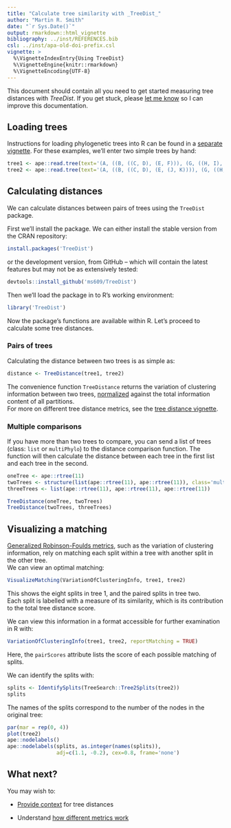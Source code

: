 ```yaml
---
title: "Calculate tree similarity with _TreeDist_"
author: "Martin R. Smith"
date: "`r Sys.Date()`"
output: rmarkdown::html_vignette
bibliography: ../inst/REFERENCES.bib
csl: ../inst/apa-old-doi-prefix.csl
vignette: >
  %\VignetteIndexEntry{Using TreeDist}
  %\VignetteEngine{knitr::rmarkdown}
  %\VignetteEncoding{UTF-8}
---
```


This document should contain all you need to get started measuring tree 
distances with _TreeDist_.  If you get stuck, please 
[let me know](https://github.com/ms609/TreeDist/issues/new?title=Suggestion:+)
so I can improve this documentation.

## Loading trees

Instructions for loading phylogenetic trees into R can be found in a [separate vignette](https://ms609.github.io/TreeSearch/articles/load-trees.html).
For these examples, we'll enter two simple trees by hand:

```r
tree1 <- ape::read.tree(text='(A, ((B, ((C, D), (E, F))), (G, ((H, I), (J, K)))));')
tree2 <- ape::read.tree(text='(A, ((B, ((C, D), (E, (J, K)))), (G, ((H, I), F))));')
```

## Calculating distances

We can calculate distances between pairs of trees using the `TreeDist` package.

First we'll install the package.
We can either install the stable version from the CRAN repository:

```r
install.packages('TreeDist')
```

or the development version, from GitHub -- which will contain the latest
features but may not be as extensively tested:

```r 
devtools::install_github('ms609/TreeDist')
```

Then we'll load the package in to R's working environment:

```r
library('TreeDist')
```

Now the package's functions are available within R.
Let's proceed to calculate some tree distances.

### Pairs of trees

Calculating the distance between two trees is as simple as:

```r
distance <- TreeDistance(tree1, tree2)
```

The convenience function `TreeDistance` returns the variation of clustering
information between two trees, [normalized](using-distances.html)
against the total information content of all partitions.  
For more on different tree distance metrics, see the
[tree distance vignette](tree-distances.html).

### Multiple comparisons

If you have more than two trees to compare, you can send a list of trees 
(class: `list` or `multiPhylo`) to the distance comparison function.
The function will then calculate the distance between each tree in the first
list and each tree in the second.

```r
oneTree <- ape::rtree(11)
twoTrees <- structure(list(ape::rtree(11), ape::rtree(11)), class='multiPhylo')
threeTrees <- list(ape::rtree(11), ape::rtree(11), ape::rtree(11))

TreeDistance(oneTree, twoTrees)
TreeDistance(twoTrees, threeTrees)
```

## Visualizing a matching

[Generalized Robinson-Foulds metrics](Generalized-RF.html),
such as the variation of clustering information,
rely on matching each split within a tree with another split in the other tree.  
We can view an optimal matching:

```r
VisualizeMatching(VariationOfClusteringInfo, tree1, tree2)
```

This shows the eight splits in tree 1, and the paired splits in tree two.  
Each split is labelled with a measure of its similarity, which is its contribution 
to the total tree distance score.

We can view this information in a format accessible for further examination in R with:

```r
VariationOfClusteringInfo(tree1, tree2, reportMatching = TRUE)
```

Here, the `pairScores` attribute lists the score of each possible matching of splits.

We can identify the splits with:

```r
splits <- IdentifySplits(TreeSearch::Tree2Splits(tree2))
splits
```

The names of the splits correspond to the number of the nodes in the original tree:

```r
par(mar = rep(0, 4))
plot(tree2)
ape::nodelabels()
ape::nodelabels(splits, as.integer(names(splits)), 
                adj=c(1.1, -0.2), cex=0.8, frame='none')
```

## What next?

You may wish to:

- [Provide context](using-distances.html) for tree distances

- Understand [how different metrics work](tree-distances.html)
